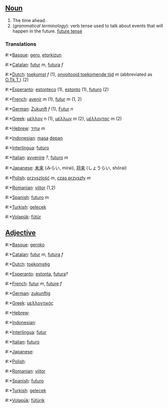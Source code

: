 ==[[Noun]]==
#The time ahead.
#(''grammatical terminology''): verb tense used to talk about events that will happen in the future. [[future tense]]

===Translations===
#:*[[Basque]]: [[gero]], [[etorkizun]]
#:*[[Catalan]]: [[futur]] ''m'', [[futura]] ''f''
#:*[[Dutch]]: [[toekomst]] ''f'' (1), [[onvoltooid toekomende tijd]] ''m'' (abbreviated as [[O.Tk.T.]]) (2)
#:*[[Esperanto]]: [[estonteco]] (1), [[estonto]] (1), [[futuro]] (2)
#:*[[French]]: [[avenir]] ''m'' (1), [[futur]] ''m'' (1, 2)
#:*[[German]]: [[Zukunft]] ''f'' (1), [[Futur]] ''n''
#:*[[Greek]]: [[μέλλον]] ''n'' (1), [[μέλλων]] ''m'' (2), [[μέλλοντας]] ''m'' (2)
#:*[[Hebrew]]: [[עתיד]] ''m''
#:*[[Indonesian]]: [[masa]] [[depan]]
#:*[[Interlingua]]: [[futuro]]
#:*[[Italian]]: [[avvenire]] ''?'', [[futuro]] ''m''
#:*[[Japanese]]: [[未来]] (みらい, mirai), [[将来]] (しょうらい, shōrai)
#:*[[Polish]]: [[przyszlość]] ''m'', [[czas przyszły]] ''m''
#:*[[Romanian]]: [[viitor]] (1,2)
#:*[[Spanish]]: [[futuro]] ''m''
#:*[[Turkish]]: [[gelecek]]
#:*[[Volapük]]: [[fütür]]

==[[Adjective]]==

#:*[[Basque]]: [[geroko]]
#:*[[Catalan]]: [[futur]] ''m'', [[futura]] ''f''
#:*[[Dutch]]: [[toekomstig]]
#:*[[Esperanto]]: [[estonta]], [[futura]]?
#:*[[French]]: [[futur]] ''m'', [[future]] ''f''
#:*[[German]]: [[zukunftig]]
#:*[[Greek]]: [[μελλοντικός]]
#:*[[Hebrew]]: [[]]
#:*[[Indonesian]]: [[]]
#:*[[Interlingua]]: [[futur]]
#:*[[Italian]]: [[futuro]]
#:*[[Japanese]]: [[]]
#:*[[Polish]]: [[]]
#:*[[Romanian]]: [[viitor]]
#:*[[Spanish]]: [[futuro]]
#:*[[Turkish]]: [[gelecek]]
#:*[[Volapük]]: [[fütürik]]